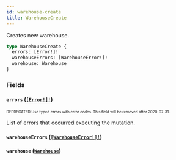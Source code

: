 ```yaml
---
id: warehouse-create
title: WarehouseCreate
---
```


Creates new warehouse.

```graphql
type WarehouseCreate {
  errors: [Error!]!
  warehouseErrors: [WarehouseError!]!
  warehouse: Warehouse
}
```

### Fields

#### `errors` ([`[Error!]!`](/developer/api-reference/objects/error.mdx))

<sub><sup><span className="deprecatedTag">DEPRECATED</span> Use typed errors with error codes. This field will be removed after 2020-07-31.</sup></sub>

List of errors that occurred executing the mutation.

#### `warehouseErrors` ([`[WarehouseError!]!`](/developer/api-reference/objects/warehouse-error.mdx))

#### `warehouse` ([`Warehouse`](/developer/api-reference/objects/warehouse.mdx))
